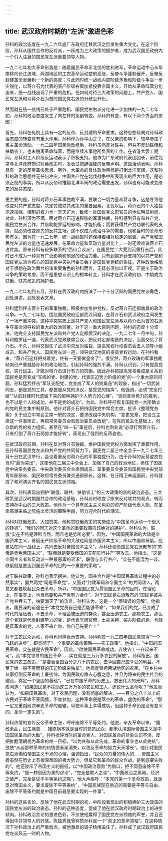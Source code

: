 ```yaml
---
---
---
```

title: 武汉政府时期的“左派”激进色彩
---




孙科的政治态度在一九二六年底广东政府迁移武汉之后发生重大变化。在这个阶段，孙科从国共合作的反对派，一跃成为三大政策的拥护者，成为武汉国民政府内一个引人注目的国民党左派重要领导人物。

一九二七年初大革命形势是：随着国民革命军北伐的胜利进军，革命运动中心从华南移向长江流域，两湖地区的工农革命运动空前高涨，反帝斗争蓬勃展开，反帝反封建革命发展到一个新的高度；与此同时统一战线内部阶级矛盾和阶级斗争进一步尖锐化，以蒋介石为代表的资产阶级右翼加紧投靠帝国主义，开始从革命阵营分化出来，统一战线出现了严重的危机。在如何对待三大政策的问题上，共产党人、国民党左派和以蒋介石为首的国民党右派的分歧公开化。

然而就在统一战线已处于严重危机、国民党左右派分化进一步加快的一九二七年初，孙科的政治态度发生了向左转的急剧转变。孙科的转变，有以下两个方面的原因：

首先，孙科在轧机上具有一定的反帝、反封建的革命要求。这种思想倾向对孙科政治态度的转变具有重大作用。孙科作为孙中山之子，在父亲的影响下，较早参加了民主革命活动。一九二四年国民党改组后，孙科虽然反对联共，但并不反动联俄和扶助农工，也未脱离革命阵营，而是继续从事他所负责的工作。在省港大罢工期间，孙科对工人阶级反运动表示了积极支持。他作为广东政府代表团团长，前往北京与北洋政府商讨对英政策时，发表过措辞强硬的反帝声明。这些活动表明，孙科具有一定的反帝革命思想。另外，大革命的具体政治目标是打倒北洋军阀，这和孙科的政治思想并无任何冲突，中国共产党在北伐战争中所表现出的巨大作用，是必须正视的事实。所以从反帝和推翻北洋军阀的政治需要出发，孙科也有可能改变原来的反共态度。

更主要的是，孙科对蒋介石军事独裁不满，要联合一切力量和蒋斗争，这是导致他改变对共产党态度，决定赞成联共政策的重要因素。北伐以后，蒋介石的个人独裁迅速加强，控制的权力也一天天扩大，致使一批国民党文职官员的地位明显削弱，对此，孙科深为不满。面对蒋介石迅速膨胀的军事独裁，孙科感到只有和共产党、国民党左派合作，并借助鲍罗廷的影响，才能抗衡；而要获得共产党功联代表的支持，就必须改变原先的反共立场。这不仅成为政治斗争的需要，也和当时的革命形势有关。因为在一九二七年，统一战线暂时还保持着相对稳定的局面，共产党和国民党左派的力量也迅速发展。在革命力量和反动力量对比上，一时还很难说蒋介石占优势。原来孙科有较多联系的“西山会议派”，在国民党二大受到沉重打击后，此时已不成为一种具有广泛影响和前途的政治力量。只有到鲍罗廷支持的以共产党和国民党左派为核心的国民党中央执行委员会才是国民党党统的象征。这种政治格局对于很想在政治舞台扮演重要角色的孙科而言，无疑必须加以正视。正是出于政治斗争的策略考虑，而不是思想认识上的根本转变，孙科才在武汉政府初、中期成为联俄、联共政策的拥护者。

一九二七年初到五月，孙科在武汉政府内扮演了一个十分活跃的国民党左派角色，到处演讲，到处发表文章。

孙科猛烈抨击蒋介石的军事独裁，积极参加维护党权，反对蒋介石迁都南昌的政治斗争。一九二七年初，围绕国民政府迁都武汉问题，在蒋介石和武汉政府之间发生了一场严重冲突。这种冲突实质上是共产党人和国民党左派与以蒋介石为首的右派争夺革命领导权的重大的政治较量。对于这一重大原则问题，孙科的态度十分坚决，他完全支持国民党左派和共产党人定都武汉的决定。一九二七年一月中旬，孙科和鲍罗廷一道，代表武汉党政联席会议，把反对定都南昌的决定，当面交给了蒋介石。不久，孙科又担任了武汉中央反对独裁、提高党权行动委员会五人领导小组成员，和共产党人、国民党左派一道，领导武汉地区的提高党权运动。在孙科看来，“蒋介石这样把持着党，终有一天要做皇帝了”。很显然，蒋介玫瑰的军事独裁倾向已严重威胁孙科的政治地位，引起孙科的强烈不满。孙科认识到，只有提高党权，实行民主，才能对蒋介石进行有力的抗衡。因此孙科把提高党权看成是关系到国民党是否变成“军阀的党、封建的党、代表压迫势力阶级的党”的一个重大原则问题。孙科猛烈抨击“军队支配党，党变成了军人的附属品”的现象，指出“一切武装同志，都是党的工具，都要服从党的决议，接受党的指挥”。他强调，必须“完全打破”“从前封建时代遗留下来的那种拥护个人势力的心理”，“否则革命势力的胜利，也不过是个人的成功，并不是党的成功”。为此，孙科呼吁恢复国民党一大所确立的党的民主集中制原则。他针对蒋介石把持国民党中常会主席，批评《整理党务案》关于设立中常会主席一职的决定，要求改组中央机构，“变更党章，把设立主席这一件事矫正，再把常务委员会和政治委员会改组”，在党的民主化基础上，创立新的党的权力组织。甚至在“四一五”事迹后，孙科也到处说“必须打倒蒋介石，只有打倒了蒋介石局势才能好转”，表现出了强烈的反蒋姿态。

在武汉政府前期，孙科在反对蒋介石独裁、维护国民党党权方面发挥了重要作用。在孙科等国民党左派和共产党的共同努力下，国民党二届三中全会于一九二七年三月十日在武汉举行，会议着重反对蒋介石的军事独裁行为。由于孙科的反蒋姿态在当时“最为突出”，这使他在二届三中全会上，加强了自己的政治地位，担任了国民党中央常务委员、中央政治委员会主席团成员、军事委员会委员和国民党中央党部青年部部长、国民政府常务委员兼交通部部长。这样，在汪精卫未返国前，孙科就成了和邓演达齐名的国民党左派领袖。

其次，孙科表现出拥护“联俄、联共、扶助农工”的三大政策的新的政治姿态。三大政策是武汉时期国共合作的政治基础，孙科此时改变了原来反对联共的观点，转而支持孙中山的三大政策。他作为一个具有民主主义色彩的资产阶级代表人物，在革命高潮来临之际施出灵活的策略手段，努力迎合时代的潮流。

孙科对联俄政策，大加赞美，他称赞联俄政策的实施成为“中国革命运动一个很大的转机”，“我们的同志对这个革命的重要政策应该绝对的拥护”。孙科认为，联俄“实在不特是理所当然，而且也是势所必要”。因为，“中国国民革命的大敌是帝国资本主义，苏俄无产阶级革命的大敌也同是帝国资本主义，所以中国和苏俄，应该站在同一战线上，共同去反对帝国资本主义”。孙科还谴责国民党右派散布的“苏俄是赤色帝国主义”，“联俄就是要受俄国的支配实行共产”等攻击。他指出，“这是帝国主义者和反动派一种最恶毒的谣诼”，联俄与实行共产，“实在不能混为一谈，联俄就是要达到国民革命的目的一个重要的策略”。

对于联共政策，孙科也表示拥护。他认为，国共合作是“中国国民革命过程中的必然事实”，国共两党“同是革命党”，又面对“封建军阀和帝国主义”的共同敌人，两党又都要唤起民众去革命。所以，“中国国民党为贯彻国民革命的目的，在理论上，在事实上，也当然要和共产党努力合作”。对于国民党右派散布的“国民党被共产党并吞去了，快要消灭了”的流言，孙科认为，这是一个“很错误的见解”。他指出，国民澡的前途在于“本党党员自己是否能够革命”，“如果我们的党，已变成了时代的落伍者，不去革命，不理会被压迫的群众，甚至压迫农工，鄙屑农工，那么这个党就是代表封建势力的党，是代表军阀官僚、土豪劣绅、买办阶级的党，也就是反革命的党，人家不来亡你，你自己先要亡！”

对于工农民众运动，孙科也同样表示支持。孙科称赞一九二四年国民党取得“一个飞跃的进步”，即贯彻了“一个重要的革命策略——农工政策”。他指出，“中国的国民革命，实在就是农民革命”。因此，“欲使国民革命成功，非使农工一齐起来不可”，而“本党领导的国民革命……实在就是三万万多农民的解放”。孙科指出，国民党的农工政策，“是要替全国百分之八十的农民，去争回自己应享受的利益，不至于给一般不劳而获的压迫阶级来独拿”。他高度赞扬两湖地区的农民，“在乡村中从事打倒反革命的土豪劣绅，为国民政府除去心腹之患，并且为将来的民主社会的建设，奠定一个坚固的基础”，“已在中国革命的历史上，放出伟大的光辉”。孙科质问道：“如果国民党不扶助这三万万多的农民和工人，还说什么革命呢？”他进而认为，“如果国民革命，对于农民问题，没有彻底的解决，——百分之八十以上的农民对于革命不表同情，不肯参加，这种革命便是落空的革命，虚伪的革命”，“那一定又重蹈前次辛亥革命的覆辙，纵使军事上幸得成功，但这种革命仍是没有意义的，革命一定失败”。

孙科热情的宣传反帝革命主张，呼吁废除不平等条约。他说，辛亥革命以来，“国政紊乱，民生痛苦……推原祸本就是当时的党员民众，都未认清国际帝国主义是中国国民革命的大敌”。孙科批评当时的革命党人，对国民革命的对象认识不清，反把推翻清朝视为革命的唯一目标，“以为共和从此告成，革命的事业也从此完结”，致使“从前那种革命的热情便渐渐消失，以致反革命的势力天天增长”。他针对国民党右派惧怕帝国主义干涉的心理，强调指出，“民众的力量的伟大的……帝国主义者虽然在历史上有根深蒂固的极大势力，但拿它和革命的民众作战，是到底要失败的”。他还驳斥了帝国主义的报纸，以“中国政治腐败”为借口，拒不同意废除不平等条约，“是一种倒因为果的谬论”，“完全是欺人之谈”，“中国政治之黑暗，经济之破产，完全是受不平等条约之赐”。他大声疾呼：“本党的第一个革命政策，就是反对帝国主义，要求废除不平等条约”，“中国民族现在急迫的需要是平等与自由，废除不平等条约就是中国目前最急要实现的一件事”。

孙科的这些言论，反映了他在武汉时期的初、中阶段表现出的积极拥护三大政策的国民党左派的政治姿态。孙科的这种态度，促成了他在武汉政府时期政治上的进步倾向。孙科政治言论的激进色彩，不仅使他赢得了国民党左派领袖的声誉，并且还得到中共领导人的好感。陈独秀就曾称赞孙科是一个“真正的革命领袖”。在这种情况下孙科政治上的严重弱点，被他激昂的调子给掩盖住了。孙科成了武汉政府国民党左派风云一时的人物。